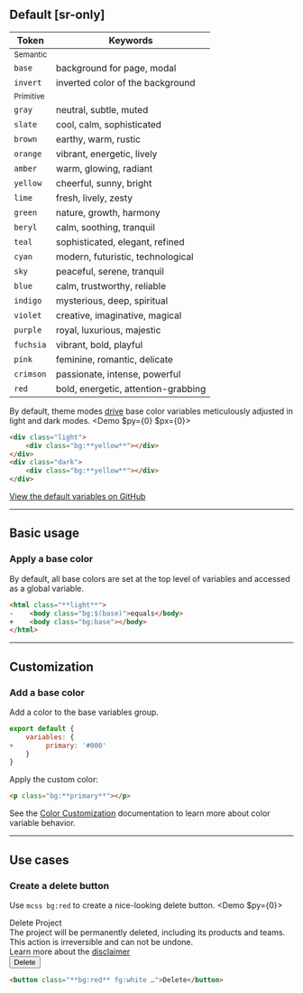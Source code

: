 ## Default [sr-only]
| Token                                             | Keywords                                                                  |
|---------------------------------------------------|---------------------------------------------------------------------------|
| <small>Semantic</small>                                                                                                       |
| <Bg className="bg:base" />`base`                  | background for page, modal                                                |
| <Bg className="bg:invert" />`invert`              | inverted color of the background                                          |
| <small>Primitive</small>                                                                                                      |
| <Bg className="bg:gray" />`gray`                  | neutral, subtle, muted                                                    |
| <Bg className="bg:slate" />`slate`                | cool, calm, sophisticated                                                 |
| <Bg className="bg:brown" />`brown`                | earthy, warm, rustic                                                      |
| <Bg className="bg:orange" />`orange`              | vibrant, energetic, lively                                                 |
| <Bg className="bg:amber" />`amber`                | warm, glowing, radiant                                                     |
| <Bg className="bg:yellow" />`yellow`              | cheerful, sunny, bright                                                    |
| <Bg className="bg:lime" />`lime`                  | fresh, lively, zesty                                                       |
| <Bg className="bg:green" />`green`                | nature, growth, harmony                                                    |
| <Bg className="bg:beryl" />`beryl`                | calm, soothing, tranquil                                                   |
| <Bg className="bg:teal" />`teal`                  | sophisticated, elegant, refined                                            |
| <Bg className="bg:cyan" />`cyan`                  | modern, futuristic, technological                                          |
| <Bg className="bg:sky" />`sky`                    | peaceful, serene, tranquil                                                 |
| <Bg className="bg:blue" />`blue`                  | calm, trustworthy, reliable                                                |
| <Bg className="bg:indigo" />`indigo`              | mysterious, deep, spiritual                                                |
| <Bg className="bg:violet" />`violet`              | creative, imaginative, magical                                             |
| <Bg className="bg:purple" />`purple`              | royal, luxurious, majestic                                                 |
| <Bg className="bg:fuchsia" />`fuchsia`            | vibrant, bold, playful                                                     |
| <Bg className="bg:pink" />`pink`                  | feminine, romantic, delicate                                               |
| <Bg className="bg:crimson" />`crimson`            | passionate, intense, powerful                                              |
| <Bg className="bg:red" />`red`                    | bold, energetic, attention-grabbing                                        |

By default, theme modes [drive](/reference/configuration#modedriver) base color variables meticulously adjusted in light and dark modes.
<Demo $py={0} $px={0}>
    <DemoLight>
        <div className="bg:yellow aspect:2/1 size:full|12x r:1x"></div>
    </DemoLight>
    <DemoDark>
        <div className="bg:yellow aspect:2/1 size:full|12x r:1x"></div>
    </DemoDark>
</Demo>
```html
<div class="light">
    <div class="bg:**yellow**"></div>
</div>
<div class="dark">
    <div class="bg:**yellow**"></div>
</div>
```
[View the default variables on GitHub](https://github.com/master-co/css/blob/rc/packages/core/src/config/variables.ts)

---

## Basic usage
### Apply a base color
By default, all base colors are set at the top level of variables and accessed as a global variable.
```html
<html class="**light**">
-    <body class="bg:$(base)">equals</body>
+    <body class="bg:base"></body>
</html>
```

---

## Customization
### Add a base color
Add a color to the base variables group.
```js name=master.css.js
export default {
    variables: {
+        primary: '#000'
    }
}
```
Apply the custom color:
```html
<p class="bg:**primary**"></p>
```
See the [Color Customization](/reference/colors#customization) documentation to learn more about color variable behavior.

---

## Use cases
### Create a delete button
Use `mcss bg:red` to create a nice-looking delete button.
<Demo $py={0}>
    <DemoPanel>
        <div className='text:20 font:semibold fg:strong'>Delete Project</div>
        <div className='text:14 mt:1x'>The project will be permanently deleted, including its products and teams. <span className="fg:red font:medium">This action is irreversible and can not be undone.</span></div>
        <div className="flex justify-content:space-between mt:5x pt:5x bt:1|dashed|frame">
            <div className="text:12 m:0">Learn more about the [disclaimer](#)</div>
            <button className='bg:red font:14 font:semibold fg:white h:32 r:1x px:3x float:right'>Delete</button>
        </div>
    </DemoPanel>
</Demo>
```html
<button class="**bg:red** fg:white …">Delete</button>
```